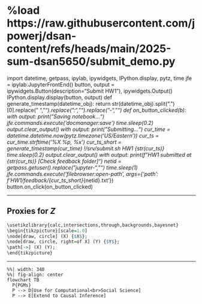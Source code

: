 # %load https://raw.githubusercontent.com/jpowerj/dsan-content/refs/heads/main/2025-sum-dsan5650/submit_demo.py
import datetime, getpass, ipylab, ipywidgets, IPython.display, pytz, time
jfe = ipylab.JupyterFrontEnd()
button, output = ipywidgets.Button(description="Submit HW1"), ipywidgets.Output()
IPython.display.display(button, output)
def generate_timestamp(datetime_obj):
    return str(datetime_obj).split(".")[0].replace(" ","_").replace(":","").replace("-","")
def on_button_clicked(b):
    with output: print("Saving notebook...")
    jfe.commands.execute('docmanager:save')
    time.sleep(0.2)
    output.clear_output()
    with output: print("Submitting...")
    cur_time = datetime.datetime.now(pytz.timezone('US/Eastern'))
    cur_ts = cur_time.strftime('%X %p, %x')
    cur_ts_short = generate_timestamp(cur_time)
    !/srv/submit.sh HW1 {str(cur_ts)}
    time.sleep(0.2)
    output.clear_output()
    with output: print(f"HW1 submitted at {str(cur_ts)} [Check feedback folder]")
    netid = getpass.getuser().replace("jupyter-","")
    time.sleep(1)
    jfe.commands.execute('filebrowser:open-path', args={'path': f'HW1/feedback/{cur_ts_short}_{netid}.txt'})
button.on_click(on_button_clicked)

---

## Proxies for $Z$

```r
\usetikzlibrary{calc,intersections,through,backgrounds,bayesnet}
\begin{tikzpicture}[scale=1.0]
\node[draw, circle] (X) {$X$};
\node[draw, circle, right=of X] (Y) {$Y$};
\path[->] (X) (Y);
\end{tikzpicture}
```

---

```mermaid
%%| width: 340
%%| fig-align: center
flowchart TB
  P{PGMs}
  P --> D[Use for Computational<br>Social Science]
  P --> E[Extend to Causal Inference]
```

